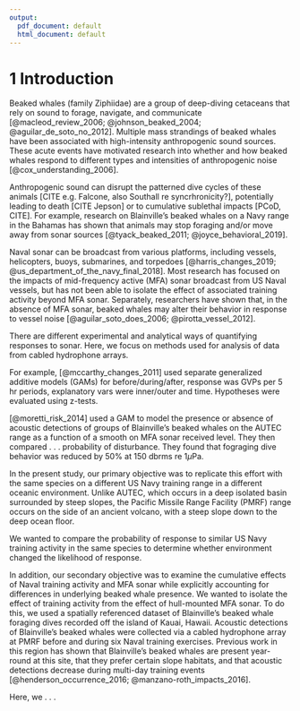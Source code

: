 ```yaml
---
output:
  pdf_document: default
  html_document: default
---
```

# 1 Introduction

Beaked whales (family Ziphiidae) are a group of deep-diving cetaceans that rely on sound to forage, navigate, and communicate [@macleod_review_2006; @johnson_beaked_2004; @aguilar_de_soto_no_2012].  Multiple mass strandings of beaked whales have been associated with high-intensity anthropogenic sound sources.  These acute events have motivated research into whether and how beaked whales respond to different types and intensities of anthropogenic noise [@cox_understanding_2006].

Anthropogenic sound can disrupt the patterned dive cycles of these animals [CITE e.g. Falcone, also Southall re syncrhronicity?], potentially leading to death [CITE Jepson] or to cumulative sublethal impacts [PCoD, CITE].  For example, research on Blainville's beaked whales \textit{Mesoplodon densirostris} on a Navy range in the Bahamas has shown that animals may stop foraging and/or move away from sonar sources [@tyack_beaked_2011; @joyce_behavioral_2019].

Naval sonar can be broadcast from various platforms, including vessels, helicopters, buoys, submarines, and torpedoes [@harris_changes_2019; @us_department_of_the_navy_final_2018].  Most research has focused on the impacts of mid-frequency active (MFA) sonar broadcast from US Naval vessels, but has not been able to isolate the effect of associated training activity beyond MFA sonar.  Separately, researchers have shown that, in the absence of MFA sonar, beaked whales may alter their behavior in response to vessel noise [@aguilar_soto_does_2006; @pirotta_vessel_2012].  

There are different experimental and analytical ways of quantifying responses to sonar.  Here, we focus on methods used for analysis of data from cabled hydrophone arrays.

For example, [@mccarthy_changes_2011] used separate generalized additive models (GAMs) for before/during/after, response was GVPs per 5 hr periods, explanatory vars were inner/outer and time. Hypotheses were evaluated using z-tests.

[@moretti_risk_2014] used a GAM to model the presence or absence of acoustic detections of groups of Blainville’s beaked whales on the AUTEC range as a function of a smooth on MFA sonar received level. They then compared . . . probability of disturbance. They found that fograging dive behavior was reduced by 50% at 150 dbrms re 1$\mu$Pa. 

In the present study, our primary objective was to replicate this effort with the same species on a different US Navy training range in a different oceanic environment. Unlike AUTEC, which occurs in a deep isolated basin surrounded by steep slopes, the Pacific Missile Range Facility (PMRF) range occurs on the side of an ancient volcano, with a steep slope down to the deep ocean floor. 

We wanted to compare the probability of response to similar US Navy training activity in the same species to determine whether environment changed the likelihood of response. 

In addition, our secondary objective was to examine the cumulative effects of Naval training activity and MFA sonar while explicitly accounting for differences in underlying beaked whale presence.  We wanted to isolate the effect of training activity from the effect of hull-mounted MFA sonar.  To do this, we used a spatially referenced dataset of Blainville's beaked whale foraging dives recorded off the island of Kauai, Hawaii.  Acoustic detections of Blainville's beaked whales were collected via a cabled hydrophone array at PMRF before and during six Naval training exercises.  Previous work in this region has shown that Blainville's beaked whales are present year-round at this site, that they prefer certain slope habitats, and that acoustic detections decrease during multi-day training events [@henderson_occurrence_2016; @manzano-roth_impacts_2016].  

Here, we . . . 

